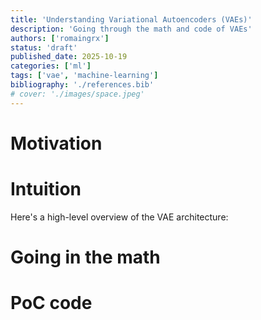 ```yaml
---
title: 'Understanding Variational Autoencoders (VAEs)'
description: 'Going through the math and code of VAEs'
authors: ['romaingrx']
status: 'draft'
published_date: 2025-10-19
categories: ['ml']
tags: ['vae', 'machine-learning']
bibliography: './references.bib'
# cover: './images/space.jpeg'
---
```



# Motivation
# Intuition

Here's a high-level overview of the VAE architecture:
# Going in the math
# PoC code
